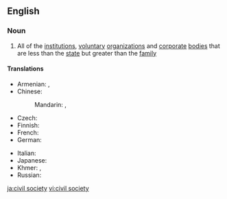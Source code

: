 {{also|civil-society}}
==English==

===Noun===
{{wikipedia}}
{{en-noun|-}}

# All of the [[institution]]s, [[voluntary]] [[organization]]s and [[corporate]] [[body|bodies]] that are less than the [[state]] but greater than the [[family]]

====Translations====
{{trans-top|institutions, voluntary organizations and corporate bodies}}
* Armenian: {{t|hy|քաղաքացիական հասարակություն}}, {{t|hy|քաղհասարակություն}}
* Chinese:
*: Mandarin: {{t|cmn|公民社會|sc=Hani}}, {{t|cmn|公民社会|tr=gōngmín shèhuì|sc=Hani}}
* Czech: {{t|cs|občanská společnost|f}}
* Finnish: {{t+|fi|kansalaisyhteiskunta}}
* French: {{t+|fr|société civile|f}}
* German: {{t|de|Zivilgesellschaft|f}}
{{trans-mid}}
* Italian: {{t+|it|società civile|f}}
* Japanese: {{t+|ja|市民社会|tr=しみんしゃかい, shimin shakai|sc=Jpan}}
* Khmer: {{t|km|អសេនិកសង្គម|sc=Khmr|tr=aʔseenɨk sɑŋkum}}, {{t|km|សង្គមស៊ីវិល|sc=Khmr|tr=sɑŋkum siivɨl}}
* Russian: {{t|ru|гражда́нское о́бщество|n}}
{{trans-bottom}}

[[ja:civil society]]
[[vi:civil society]]